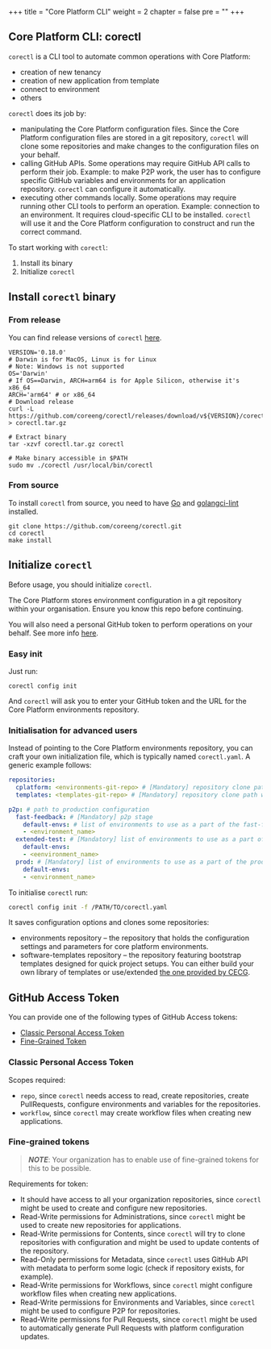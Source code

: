 +++
title = "Core Platform CLI"
weight = 2
chapter = false
pre = ""
+++

## Core Platform CLI: corectl

`corectl` is a CLI tool to automate common operations with Core Platform:

- creation of new tenancy
- creation of new application from template
- connect to environment
- others

`corectl` does its job by:

- manipulating the Core Platform configuration files.
  Since the Core Platform configuration files are stored in a git repository, `corectl` will clone
  some repositories and make changes to the configuration files on your behalf.
- calling GitHub APIs.
  Some operations may require GitHub API calls to perform their job.
  Example: to make P2P work,
  the user has to configure specific GitHub variables and environments for an application repository.
  `corectl` can configure it automatically.
- executing other commands locally.
  Some operations may require running other CLI tools to perform an operation.
  Example: connection to an environment.
  It requires cloud-specific CLI to be installed.
  `corectl` will use it and the Core Platform configuration to construct and run the correct command.

To start working with `corectl`:

1. Install its binary
2. Initialize `corectl`

## Install `corectl` binary

### From release

You can find release versions of `corectl` [here](https://github.com/coreeng/corectl/releases).

```shell
VERSION='0.18.0'
# Darwin is for MacOS, Linux is for Linux
# Note: Windows is not supported
OS='Darwin' 
# If OS==Darwin, ARCH=arm64 is for Apple Silicon, otherwise it's x86_64
ARCH='arm64' # or x86_64
# Download release
curl -L https://github.com/coreeng/corectl/releases/download/v${VERSION}/corectl_${OS}_${ARCH}.tar.gz > corectl.tar.gz

# Extract binary
tar -xzvf corectl.tar.gz corectl

# Make binary accessible in $PATH
sudo mv ./corectl /usr/local/bin/corectl
```

### From source

To install `corectl` from source, you need to have [Go](https://go.dev/learn/) and [golangci-lint](https://golangci-lint.run/) installed.

```shell
git clone https://github.com/coreeng/corectl.git
cd corectl
make install
```

## Initialize `corectl`

Before usage, you should initialize `corectl`.

The Core Platform stores environment configuration in a git repository within your organisation. Ensure you know this repo before continuing.

You will also need a personal GitHub token to perform operations on your behalf. See more info [here](#github-access-token).

### Easy init

Just run:

```shell
corectl config init
```

And `corectl` will ask you to enter your GitHub token and the URL for the Core Platform environments repository.

### Initialisation for advanced users

Instead of pointing to the Core Platform environments repository, you can craft your own initialization file, which is typically named `corectl.yaml`. A generic example follows:

```yaml
repositories:
  cplatform: <environments-git-repo> # [Mandatory] repository clone path with your environments configuration
  templates: <templates-git-repo> # [Mandatory] repository clone path with your software templates, optionally you can use our template repo: https://github.com/coreeng/core-platform-software-templates.git

p2p: # path to production configuration
  fast-feedback: # [Mandatory] p2p stage
    default-envs: # list of environments to use as a part of the fast-feedback stage, must match env names defined in repositories.cplatform
    - <environment_name> 
  extended-test: # [Mandatory] list of environments to use as a part of the extended-test stage, , must match env names defined in repositories.cplatform
    default-envs:
    - <eenvironment_name>
  prod: # [Mandatory] list of environments to use as a part of the prod stage, , must match env names defined in repositories.cplatform
    default-envs:
    - <environment_name>
```

To  initialise `corectl` run:

```bash
corectl config init -f /PATH/TO/corectl.yaml
```

It saves configuration options and clones some repositories:

- environments repository – the repository that holds the configuration settings and parameters for core platform
  environments.
- software-templates repository – the repository featuring bootstrap templates designed for quick project setups.
  You can either build your own library of templates or use/extended [the one provided by CECG](https://github.com/coreeng/core-platform-software-templates).

## GitHub Access Token

You can provide one of the following types of GitHub Access tokens:

- [Classic Personal Access Token](#classic-personal-access-token)
- [Fine-Grained Token](#fine-grained-tokens)

### Classic Personal Access Token

Scopes required:

- `repo`, since `corectl` needs access to read, create repositories, create PullRequests, configure environments and variables for the repositories.
- `workflow`, since `corectl` may create workflow files when creating new applications.

### Fine-grained tokens
>
> **_NOTE_**: Your organization has to enable use of fine-grained tokens for this to be possible.

Requirements for token:

- It should have access to all your organization repositories, since `corectl` might be used to create and configure new repositories.
- Read-Write permissions for Administrations, since `corectl` might be used to create new repositories for applications.
- Read-Write permissions for Contents, since `corectl` will try to clone repositories with configuration and might be used to update contents of the repository.
- Read-Only permissions for Metadata, since `corectl` uses GitHub API with metadata to perform some logic (check if repository exists, for example).
- Read-Write permissions for Workflows, since `corectl` might configure workflow files when creating new applications.
- Read-Write permissions for Environments and Variables, since `corectl` might be used to configure P2P for repositories.
- Read-Write permissions for Pull Requests, since `corectl` might be used to automatically generate Pull Requests with platform configuration updates.
